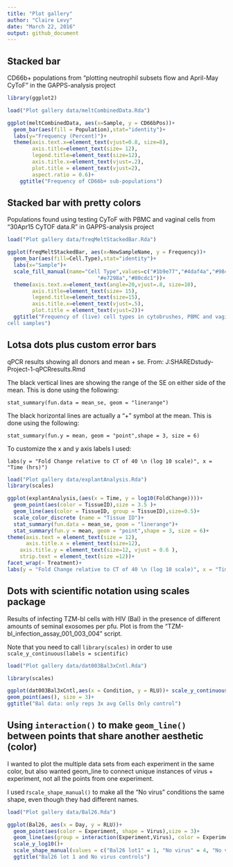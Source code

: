 ```yaml
---
title: "Plot gallery"
author: "Claire Levy"
date: "March 22, 2016"
output: github_document
---
```

## Stacked bar

CD66b+ populations from "plotting neutrophil subsets flow and April-May CyToF" in the GAPPS-analysis project

```r
library(ggplot2)

load("Plot gallery data/meltCombinedData.Rda")
```

```r
ggplot(meltCombinedData, aes(x=Sample, y = CD66bPos))+
  geom_bar(aes(fill = Population),stat="identity")+
  labs(y="Frequency (Percent)")+
  theme(axis.text.x=element_text(vjust=0.8, size=8),
        axis.title=element_text(size= 12),
        legend.title=element_text(size=12),
        axis.title.x=element_text(vjust=.2),
        plot.title = element_text(vjust=2),
        aspect.ratio = 0.6)+
    ggtitle("Frequency of CD66b+ sub-populations")
```

## Stacked bar with pretty colors

Populations found using testing CyToF with PBMC and vaginal cells from "30Apr15 CyTOF data.R" in GAPPS-analysis project

```r


load("Plot gallery data/freqMeltStackedBar.Rda")
```


```r
ggplot(freqMeltStackedBar, aes(x=NewSampleName, y = Frequency))+
  geom_bar(aes(fill=Cell.Type),stat="identity")+
  labs(x="Sample")+
  scale_fill_manual(name="Cell Type",values=c("#1b9e77","#4daf4a","#984ea3",
                             "#e7298a","#80cdc1"))+
  theme(axis.text.x=element_text(angle=20,vjust=.8, size=10),
        axis.title=element_text(size= 15),
        legend.title=element_text(size=15),
        axis.title.x=element_text(vjust=.5),
        plot.title = element_text(vjust=2))+
  ggtitle("Frequency of (live) cell types in cytobrushes, PBMC and vaginal
cell samples")

```

## Lotsa dots plus custom error bars

qPCR results showing all donors and mean + se. 
From: J:\MacLabUsers\HLADIK SHARED\Projects\Herpes study\Herpes-Project-1-qPCR\qPCR results.Rmd

The black vertical lines are showing the range of the SE on either side of the mean. This is done using the following:

`stat_summary(fun.data = mean_se, geom = "linerange")`

The black horizontal lines are actually a "+" symbol at the mean. This is done using the following:

`stat_summary(fun.y = mean, geom = "point",shape = 3, size = 6)`

To customize the x and y axis labels I used:

` labs(y = "Fold Change relative to CT of 40 \n (log 10 scale)", x = "Time (hrs)")`

```r

load("Plot gallery data/explantAnalysis.Rda")
library(scales)
```

```r

ggplot(explantAnalysis,(aes(x = Time, y = log10(FoldChange))))+
  geom_point(aes(color = TissueID),size = 3.5 )+
  geom_line(aes(color = TissueID, group = TissueID),size=0.5)+
  scale_color_discrete (name = "Tissue ID")+
  stat_summary(fun.data = mean_se, geom = "linerange")+
  stat_summary(fun.y = mean, geom = "point",shape = 3, size = 6)+
theme(axis.text = element_text(size = 12),
      axis.title.x = element_text(size=12), 
    axis.title.y = element_text(size=12, vjust = 0.6 ),
    strip.text = element_text(size =12))+
facet_wrap(~ Treatment)+
labs(y = "Fold Change relative to CT of 40 \n (log 10 scale)", x = "Time (hrs)")
```

## Dots with scientific notation using scales package

Results of infecting TZM-bl cells with HIV (Bal) in the presence of different amounts of seminal exosomes per pfu. Plot is from the "TZM-bl_infection_assay_001_003_004" script.

Note that you need to call `library(scales)` in order to use `scale_y_continuous(labels = scientific)`



```r
load("Plot gallery data/dat003Bal3xCntl.Rda")

```





```r
library(scales)

ggplot(dat003Bal3xCntl,aes(x = Condition, y = RLU))+ scale_y_continuous(labels = scientific)+
geom_point(aes(), size = 3)+
ggtitle("Bal data: only reps 3x avg Cells Only control")
```


## Using `interaction()` to make `geom_line()` between points that share another aesthetic (color)


I wanted to plot the multiple data sets from each experiment in the same color, but also wanted geom_line to connect unique instances of virus + experiment, not all the points from one experiment. 

I used r` scale_shape_manual()` to make all the "No virus" conditions the same shape, even though they had different names.



```r


load("Plot gallery data/Bal26.Rda")

```


```r
ggplot(Bal26, aes(x = Day, y = RLU))+
  geom_point(aes(color = Experiment, shape = Virus),size = 3)+
  geom_line(aes(group = interaction(Experiment,Virus), color = Experiment))+
  scale_y_log10()+
  scale_shape_manual(values = c("Bal26 lot1" = 1, "No virus" = 4, "No virus1" = 4, "No virus2" = 4 ))+
  ggtitle("Bal26 lot 1 and No virus controls")
```
